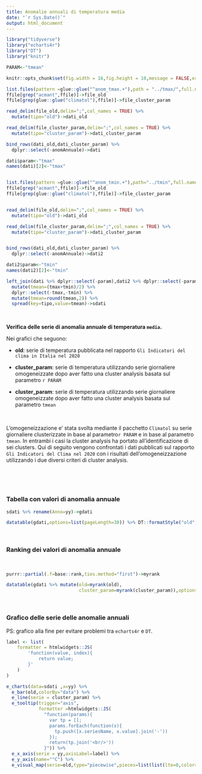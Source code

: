 ```yaml
---
title: Anomalie annuali di temperatura media
date: "`r Sys.Date()`"
output: html_document
---
```


```r
library("tidyverse")
library("echarts4r")
library("DT")
library("knitr")

PARAM<-"tmean"

knitr::opts_chunk$set(fig.width = 16,fig.height = 10,message = FALSE,error = FALSE,warning = FALSE,echo=FALSE)

list.files(pattern =glue::glue("^anom_tmax.+"),path = "../tmax/",full.names = TRUE)->ffile
ffile[grep("acmant",ffile)]->file_old
ffile[grep(glue::glue("climatol"),ffile)]->file_cluster_param

read_delim(file_old,delim=";",col_names = TRUE) %>%
  mutate(tipo="old")->dati_old

read_delim(file_cluster_param,delim=";",col_names = TRUE) %>%
  mutate(tipo="cluster_param")->dati_cluster_param

bind_rows(dati_old,dati_cluster_param) %>%
  dplyr::select(-anomAnnuale)->dati

dati$param<-"tmax"
names(dati)[2]<-"tmax"


list.files(pattern =glue::glue("^anom_tmin.+"),path="../tmin",full.names = TRUE)->ffile
ffile[grep("acmant",ffile)]->file_old
ffile[grep(glue::glue("climatol"),ffile)]->file_cluster_param


read_delim(file_old,delim=";",col_names = TRUE) %>%
  mutate(tipo="old")->dati_old

read_delim(file_cluster_param,delim=";",col_names = TRUE) %>%
  mutate(tipo="cluster_param")->dati_cluster_param


bind_rows(dati_old,dati_cluster_param) %>%
  dplyr::select(-anomAnnuale)->dati2

dati2$param<-"tmin"
names(dati2)[2]<-"tmin"

left_join(dati %>% dplyr::select(-param),dati2 %>% dplyr::select(-param)) %>%
  mutate(tmean=(tmax+tmin)/2) %>%
  dplyr::select(-tmax,-tmin) %>%
  mutate(tmean=round(tmean,2)) %>%
  spread(key=tipo,value=tmean)->sdati
```

<br>

**Verifica delle serie di anomalia annuale di temperatura `media`.**

Nei grafici che seguono:

- **old**: serie di temperatura pubblicata nel rapporto `Gli Indicatori del clima in Italia nel 2020`

- **cluster_param**: serie di temperatura utilizzando serie giornaliere omogeneizzate dopo aver fatto una cluster analysis basata sul parametro `r PARAM`

- **cluster_param**: serie di temperatura utilizzando serie giornaliere omogeneizzate dopo aver fatto una cluster analysis basata sul parametro `tmean`

<br>

L'omogeneizzazione e' stata svolta mediante il pacchetto `Climatol` su serie giornaliere clusterizzate in base al parametro`r PARAM` e in base al parametro `tmean`. In entrambi i casi la cluster analysis ha portato all'identificazione di sei clusters. Qui di seguito vengono confrontati i dati pubblicati sul rapporto `Gli Indicatori del Clima nel 2020` con i risultati dell'omogeneizzazione utilizzando i due diversi criteri di cluster analysis.

<br>



<br>

### Tabella con valori di anomalia annuale

```r

sdati %>% rename(Anno=yy)->gdati

datatable(gdati,options=list(pageLength=30)) %>% DT::formatStyle("old",backgroundColor = "#C3C3C3")
```


<br>

### Ranking dei valori di anomalia annuale

<br>

```r

purrr::partial(.f=base::rank,ties.method="first")->myrank

datatable(gdati %>% mutate(old=myrank(old),
                           cluster_param=myrank(cluster_param)),options=list(pageLength=30)) %>% DT::formatStyle("old",backgroundColor = "#C3C3C3")
```

<br>

### Grafico delle serie delle anomalie annuali

PS: grafico alla fine per evitare problemi tra `echarts4r` e `DT`.

```r
label <- list(
    formatter = htmlwidgets::JS(
        'function(value, index){
            return value;
        }'
    )
)

e_charts(data=sdati ,x=yy) %>% 
  e_bar(old,colorBy="data") %>% 
  e_line(serie = cluster_param) %>%
  e_tooltip(trigger="axis",
            formatter =htmlwidgets::JS(
              "function(params){
                var tp = [];
                params.forEach(function(x){
                  tp.push([x.seriesName, x.value].join('-'))
                });
                return(tp.join('<br/>'))
              }")) %>%
  e_x_axis(serie = yy,axisLabel=label) %>%
  e_y_axis(name="°C") %>%
  e_visual_map(serie=old,type="piecewise",pieces=list(list(lte=0,color="blue"),list(gt=0,color="firebrick")))
```

